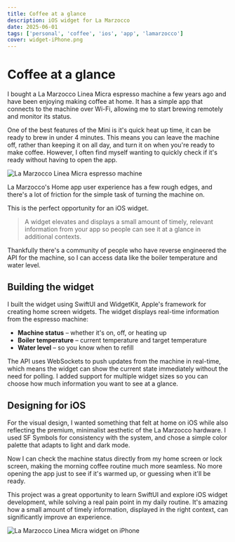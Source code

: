 ```yaml
---
title: Coffee at a glance
description: iOS widget for La Marzocco
date: 2025-06-01
tags: ['personal', 'coffee', 'ios', 'app', 'lamarzocco']
cover: widget-iPhone.png
---
```



# Coffee at a glance

I bought a La Marzocco Linea Micra espresso machine a few years ago and have been enjoying making coffee at home. It has a simple app that connects to the machine over Wi-Fi, allowing me to start brewing remotely and monitor its status.

One of the best features of the Mini is it's quick heat up time, it can be ready to brew in under 4 minutes. This means you can leave the machine off, rather than keeping it on all day, and turn it on when you're ready to make coffee.
However, I often find myself wanting to quickly check if it's ready without having to open the app.

![La Marzocco Linea Micra espresso machine](linea-micra-kitchen.png)

La Marzocco's Home app user experience has a few rough edges, and there's a lot of friction for the simple task of turning the machine on.

This is the perfect opportunity for an iOS widget.

> A widget elevates and displays a small amount of timely, relevant information from your app so people can see it at a glance in additional contexts.

Thankfully there's a community of people who have reverse engineered the API for the machine, so I can access data like the boiler temperature and water level.

## Building the widget

I built the widget using SwiftUI and WidgetKit, Apple's framework for creating home screen widgets. The widget displays real-time information from the espresso machine:

- **Machine status** – whether it's on, off, or heating up
- **Boiler temperature** – current temperature and target temperature
- **Water level** – so you know when to refill

The API uses WebSockets to push updates from the machine in real-time, which means the widget can show the current state immediately without the need for polling. I added support for multiple widget sizes so you can choose how much information you want to see at a glance.

## Designing for iOS

For the visual design, I wanted something that felt at home on iOS while also reflecting the premium, minimalist aesthetic of the La Marzocco hardware. I used SF Symbols for consistency with the system, and chose a simple color palette that adapts to light and dark mode.

<LaMarzoccoWidget />

Now I can check the machine status directly from my home screen or lock screen, making the morning coffee routine much more seamless. No more opening the app just to see if it's warmed up, or guessing when it'll be ready.

This project was a great opportunity to learn SwiftUI and explore iOS widget development, while solving a real pain point in my daily routine. It's amazing how a small amount of timely information, displayed in the right context, can significantly improve an experience.

![La Marzocco Linea Micra widget on iPhone](widget-iPhone.png)
